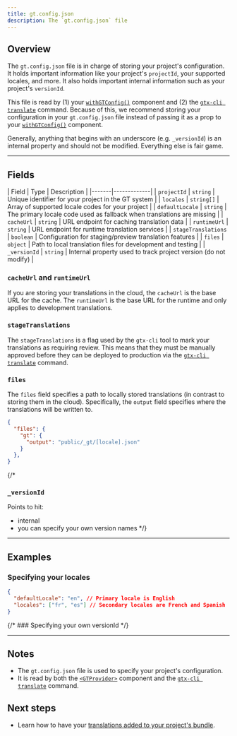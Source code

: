 ```yaml
---
title: gt.config.json
description: The `gt.config.json` file
---
```


## Overview

The `gt.config.json` file is in charge of storing your project's configuration.
It holds important information like your project's `projectId`, your supported locales, and more.
It also holds important internal information such as your project's `versionId`.


This file is read by (1) your [`withGTConfig()`](/docs/next/api/config/withgtconfig) component and (2) the [`gtx-cli translate`](/docs/cli/translate) command.
Because of this, we recommend storing your configuration in your `gt.config.json` file instead of passing it as a prop to your [`withGTConfig()`](/docs/next/api/config/withgtconfig) component.

Generally, anything that begins with an underscore (e.g. `_versionId`) is an internal property and should not be modified.
Everything else is fair game.

---

## Fields

| Field | Type | Description |
|-------|-------------|
| `projectId` | `string` | Unique identifier for your project in the GT system |
| `locales` | `string[]` | Array of supported locale codes for your project |
| `defaultLocale` | `string` | The primary locale code used as fallback when translations are missing |
| `cacheUrl` | `string` | URL endpoint for caching translation data |
| `runtimeUrl` | `string` | URL endpoint for runtime translation services |
| `stageTranslations` | `boolean` | Configuration for staging/preview translation features |
| `files` | `object` | Path to local translation files for development and testing |
| `_versionId` | `string` | Internal property used to track project version (do not modify) |


### `cacheUrl` and `runtimeUrl`

If you are storing your translations in the cloud, the `cacheUrl` is the base URL for the cache.
The `runtimeUrl` is the base URL for the runtime and only applies to development translations.

### `stageTranslations`

The `stageTranslations` is a flag used by the `gtx-cli` tool to mark your translations as requiring review.
This means that they must be manually approved before they can be deployed to production via the [`gtx-cli translate`](/docs/cli/translate) command.

### `files`

The `files` field specifies a path to locally stored translations (in contrast to storing them in the cloud).
Specifically, the `output` field specifies where the translations will be written to.

```json
{
  "files": {
    "gt": {
      "output": "public/_gt/[locale].json"
    }
  },
}
```



{/* 
### `_versionId`

Points to hit:
- internal
- you can specify your own version names */}


---

## Examples

### Specifying your locales

```json title="gt.config.json"
{
  "defaultLocale": "en", // Primary locale is English
  "locales": ["fr", "es"] // Secondary locales are French and Spanish
}
```


{/* ### Specifying your own versionId */}

---

## Notes
 * The `gt.config.json` file is used to specify your project's configuration.
 * It is read by both the [`<GTProvider>`](/docs/next/api/components/gtprovider) component and the [`gtx-cli translate`](/docs/cli/translate) command.
 

## Next steps
 * Learn how to have your [translations added to your project's bundle](/docs/next/reference/local-tx).